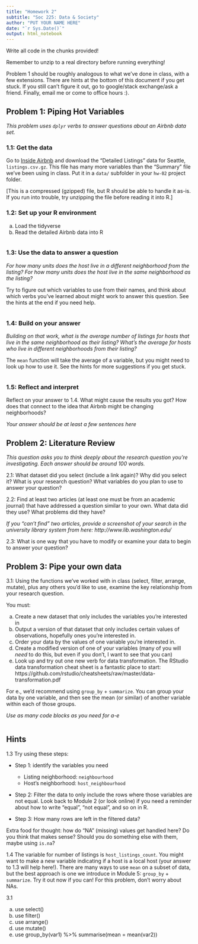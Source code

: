 ```yaml
---
title: "Homework 2"
subtitle: "Soc 225: Data & Society"
author: "PUT YOUR NAME HERE"
date: "`r Sys.Date()`"
output: html_notebook
---
```


Write all code in the chunks provided!

Remember to unzip to a real directory before running everything!

Problem 1 should be roughly analogous to what we've done in class, with a few extensions. There are hints at the bottom of this document if you get stuck. If you still can't figure it out, go to google/stack exchange/ask a friend. Finally, email me or come to office hours :).

## Problem 1: Piping Hot Variables

*This problem uses `dplyr` verbs to answer questions about an Airbnb data set.* 

### 1.1: Get the data

Go to [Inside Airbnb](http://insideairbnb.com/get-the-data.html) and download the "Detailed Listings" data for Seattle, `listings.csv.gz`. This file has many more variables than the "Summary" file we've been using in class. Put it in a `data/` subfolder in your `hw-02` project folder. 

[This is a compressed (gzipped) file, but R should be able to handle it as-is. If you run into trouble, try unzipping the file before reading it into R.]

### 1.2: Set up your R environment 

a. Load the tidyverse
b. Read the detailed Airbnb data into R
  
```r

```
  
### 1.3: Use the data to answer a question

*For how many units does the host live in a different neighborhood from the listing? For how many units does the host live in the same neighborhood as the listing?*

Try to figure out which variables to use from their names, and think about which verbs you've learned about might work to answer this question. See the hints at the end if you need help. 

```r

```

### 1.4: Build on your answer
  
*Building on that work, what is the average number of listings for hosts that live in the same neighborhood as their listing? What's the average for hosts who live in different neighborhoods from their listing?* 

The `mean` function will take the average of a variable, but you might need to look up how to use it. See the hints for more suggestions if you get stuck.

```r

```
  
### 1.5: Reflect and interpret

Reflect on your answer to 1.4. What might cause the results you got? How does that connect to the idea that Airbnb might be changing neighborhoods?  

*Your answer should be at least a few sentences here*

## Problem 2: Literature Review

*This question asks you to think deeply about the research question you're investigating. Each answer should be around 100 words.*

2.1: What dataset did you select (include a link again)? Why did you select it? What is your research question? What variables do you plan to use to answer your question?

2.2: Find at least two articles (at least one must be from an academic journal) that have addressed a question similar to your own. What data did they use? What problems did they have? 

*If you "can't find" two articles, provide a screenshot of your search in the university library system from here: http://www.lib.washington.edu/*

2.3: What is one way that you have to modify or examine your data to begin to answer your question?

## Problem 3: Pipe your own data

3.1: Using the functions we've worked with in class (select, filter, arrange, mutate), plus any others you'd like to use, examine the key relationship from your research question.

You must:

a. Create a new dataset that only includes the variables you're interested in
b. Output a version of that dataset that only includes certain values of observations, hopefully ones you're interested in.
c. Order your data by the values of one variable you're interested in. 
d. Create a modified version of one of your variables (many of you will *need* to do this, but even if you don't, I want to see that you can)
e. Look up and try out one new verb for data transformation. The RStudio data transformation cheat sheet is a fantastic place to start: https://github.com/rstudio/cheatsheets/raw/master/data-transformation.pdf

For e., we'd recommend using `group_by` + `summarize`. You can group your data by one variable, and then see the mean (or similar) of another variable within each of those groups.

*Use as many code blocks as you need for a-e*
  
```r

```


## Hints

1.3 Try using these steps:

- Step 1: identify the variables you need
  - Listing neighborhood: `neighbourhood`
  - Host's neighborhood: `host_neighbourhood`

- Step 2: Filter the data to only include the rows where those variables are not equal. Look back to Module 2 (or look online) if you need a reminder about how to write "equal", "not equal", and so on in R.

- Step 3: How many rows are left in the filtered data?

Extra food for thought: how do "NA" (missing) values get handled here? Do you think that makes sense? Should you do something else with them, maybe using `is.na`?

1.4 The variable for number of listings is `host_listings_count`. You might want to make a new variable indicating if a host is a local host (your answer to 1.3 will help here!). There are many ways to use `mean` on a subset of data, but the best approach is one we introduce in Module 5: `group_by` + `summarize`. Try it out now if you can! For this problem, don't worry about NAs. 

3.1

a. use select()
b. use filter()
c. use arrange()
d. use mutate()
e. use group_by(var1) %>% summarise(mean = mean(var2))

